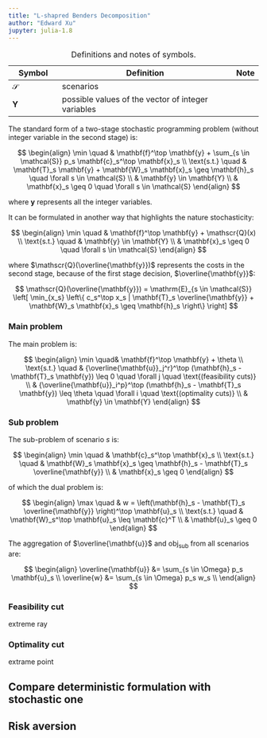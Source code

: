 ```yaml
---
title: "L-shapred Benders Decomposition"
author: "Edward Xu"
jupyter: julia-1.8
---
```


| Symbol        | Definition                                         | Note |
|---------------|----------------------------------------------------|------|
| $\mathcal{S}$ | scenarios                                          |      |
| $\mathbf{Y}$  | possible values of the vector of integer variables |      |

: Definitions and notes of symbols.

The standard form of a two-stage stochastic programming problem (without integer variable in the second stage) is:

$$
\begin{align}
    \min \quad & \mathbf{f}^\top \mathbf{y} + 
        \sum_{s \in \mathcal{S}} p_s \mathbf{c}_s^\top \mathbf{x}_s \\
    \text{s.t.} \quad & \mathbf{T}_s \mathbf{y} 
        + \mathbf{W}_s \mathbf{x}_s 
        \geq \mathbf{h}_s 
        \quad \forall s \in \mathcal{S} \\ 
    & \mathbf{y} \in \mathbf{Y} \\ 
    & \mathbf{x}_s \geq 0 \quad \forall s \in \mathcal{S}
\end{align}
$$

where $\mathbf{y}$ represents all the integer variables.

It can be formulated in another way that highlights the nature stochasticity:

$$
\begin{align}
    \min \quad & \mathbf{f}^\top \mathbf{y} + 
        \mathscr{Q}(x) \\
    \text{s.t.} \quad & \mathbf{y} \in \mathbf{Y} \\ 
    & \mathbf{x}_s \geq 0 \quad \forall s \in \mathcal{S}
\end{align}
$$

where $\mathscr{Q}(\overline{\mathbf{y}})$ represents the costs in the second stage, because of the first stage decision, $\overline{\mathbf{y}}$:

$$
\mathscr{Q}(\overline{\mathbf{y}}) = \mathrm{E}_{s \in \mathcal{S}} 
    \left[ \min_{x_s} \left\{ c_s^\top x_s | \mathbf{T}_s \overline{\mathbf{y}} 
        + \mathbf{W}_s \mathbf{x}_s \geq \mathbf{h}_s \right\} \right]
$$

### Main problem

The main problem is:

$$
\begin{align}
    \min \quad& \mathbf{f}^\top \mathbf{y} + \theta \\
    \text{s.t.} \quad & {\overline{\mathbf{u}}_j^r}^\top (\mathbf{h}_s - \mathbf{T}_s \mathbf{y}) 
        \leq 0 \quad \forall j \quad \text{(feasibility cuts)} \\ 
    & {\overline{\mathbf{u}}_i^p}^\top (\mathbf{h}_s - \mathbf{T}_s \mathbf{y}) 
        \leq \theta \quad \forall i \quad \text{(optimality cuts)} \\ 
    & \mathbf{y} \in \mathbf{Y}
\end{align}
$$

### Sub problem

The sub-problem of scenario $s$ is:

$$
\begin{align}
    \min \quad & \mathbf{c}_s^\top \mathbf{x}_s \\
    \text{s.t.} \quad & 
    \mathbf{W}_s \mathbf{x}_s \geq 
        \mathbf{h}_s - \mathbf{T}_s \overline{\mathbf{y}} \\
    & \mathbf{x}_s \geq 0
\end{align}
$$

of which the dual problem is:

$$
\begin{align}
    \max \quad & w = \left(\mathbf{h}_s - \mathbf{T}_s \overline{\mathbf{y}} \right)^\top \mathbf{u}_s \\
    \text{s.t.} \quad & \mathbf{W}_s^\top \mathbf{u}_s \leq \mathbf{c}^T \\
    & \mathbf{u}_s \geq 0
\end{align}
$$

The aggregation of $\overline{\mathbf{u}}$ and $\text{obj}_{\text{sub}}$ from all scenarios are:

$$
\begin{align}
    \overline{\mathbf{u}} &= \sum_{s \in \Omega} p_s \mathbf{u}_s \\
    \overline{w} &= \sum_{s \in \Omega} p_s w_s \\
\end{align}
$$

### Feasibility cut

extreme ray

### Optimality cut

extrame point

## Compare deterministic formulation with stochastic one

## Risk aversion
